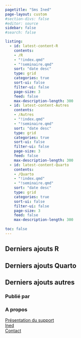```yaml
---
pagetitle: "Sms Ined"
page-layout: custom
#section-divs: false
#editor: source
sidebar: false
#search: false

listing:
  - id: latest-content-R
    contents: 
    - /R
    - "!index.qmd"
    - "!seminaire.qmd"
    sort: "date desc"
    type: grid
    categories: true
    sort-ui: false
    filter-ui: false
    page-size: 3
    feed: false
    max-description-length: 300
  - id: latest-content-Autres
    contents: 
    - /Autres
    - "!index.qmd"
    - "!seminaire.qmd"
    sort: "date desc"
    type: grid
    categories: true
    sort-ui: false
    filter-ui: false
    page-size: 3
    feed: false
    max-description-length: 300
  - id: latest-content-Quarto
    contents: 
    - /Quarto
    - "!index.qmd"
    - "!seminaire.qmd"
    sort: "date desc"
    type: grid
    categories: true
    sort-ui: false
    filter-ui: false
    page-size: 3
    feed: false
    max-description-length: 300 
       
toc: false
---
```





<!-- Derniers ajouts R-->

::: {.content-container}
::: {.listing-block}
::: {.zoom-image}


# **Derniers ajouts R**

::: {#latest-content-R}
:::

:::
:::
:::

<!-- Derniers ajouts Quarto-->

::: {.content-container}
::: {.listing-block}
::: {.zoom-image}


# **Derniers ajouts Quarto**

::: {#latest-content-Quarto}
:::

:::
:::
:::



<!-- Derniers ajouts Autres-->

::: {.content-container}
::: {.listing-block}
::: {.zoom-image}

# **Derniers ajouts autres**

::: {#latest-content-Autres}
:::

:::
:::
:::









::: {.footer-text}
::: {.footer-container .dark-background}
::: {.footer-block}
::: grid

::: {.g-col-12 .g-col-md-6}
### **Publié par**


:::


::: {.g-col-12 .g-col-md-6}
### **A propos**
[Présentation du support](about.qmd)\
[Ined](https://www.ined.fr/)\
[Contact](marc.thevenin@ined.fr)
:::

:::
:::
:::
:::


